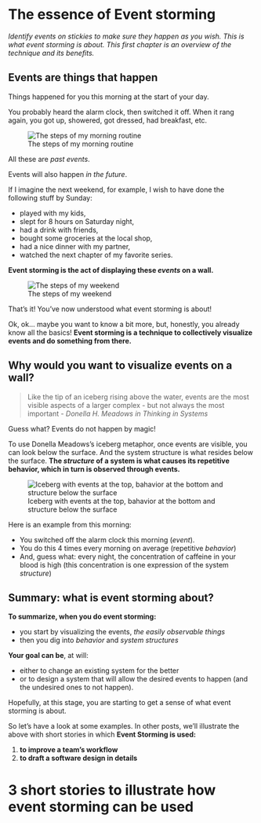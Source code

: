 # The essence of Event storming

_Identify events on stickies to make sure they happen as you wish. This is what event storming is about. This first chapter is an overview of the technique and its benefits._


## Events are things that happen

Things happened for you this morning at the start of your day.

You probably heard the alarm clock, then switched it off. When it rang again, you got up, showered, got dressed, had breakfast, etc.

![The steps of my morning routine](./imgs/2021-06-18-essence-of-event-storming/MyMorningRoutine.jpg)

All these are _past events_.

Events will also happen _in the future_.

If I imagine the next weekend, for example, I wish to have done the following stuff by Sunday:

- played with my kids,
- slept for 8 hours on Saturday night,
- had a drink with friends,
- bought some groceries at the local shop,
- had a nice dinner with my partner,
- watched the next chapter of my favorite series.

**Event storming is the act of displaying these _events_ on a wall.**

![The steps of my weekend](./imgs/2021-06-18-essence-of-event-storming/NextWeekEndWish.jpg)

That's it! You've now understood what event storming is about!

Ok, ok... maybe you want to know a bit more, but, honestly, you already know all the basics! **Event storming is a technique to collectively visualize events and do something from there.**

## Why would you want to visualize events on a wall?

> Like the tip of an iceberg rising above the water, events are the most visible aspects of a larger complex - but not always the most important - _Donella H. Meadows in Thinking in Systems_

Guess what? Events do not happen by magic!

To use Donella Meadows's iceberg metaphor, once events are visible, you can look below the surface. And the system structure is what resides below the surface. **The _structure_ of a system is what causes its repetitive behavior, which in turn is observed through events.**

![Iceberg with events at the top, bahavior at the bottom and structure below the surface](./imgs/2021-06-18-essence-of-event-storming/iceberg-3273216_640.jpg)

Here is an example from this morning:

- You switched off the alarm clock this morning (_event_).
- You do this 4 times every morning on average (repetitive _behavior_)
- And, guess what: every night, the concentration of caffeine in your blood is high (this concentration is one expression of the system _structure_)

## Summary: what is event storming about?

**To summarize, when you do event storming:**

- you start by visualizing the events, _the easily observable things_
- then you dig into _behavior_ and _system structures_

**Your goal can be**, at will:

- either to change an existing system for the better
- or to design a system that will allow the desired events to happen (and the undesired ones to not happen).

Hopefully, at this stage, you are starting to get a sense of what event storming is about.

So let's have a look at some examples. In other posts, we'll illustrate the above with short stories in which **Event Storming is used:**

1. **to improve a team's workflow**
2. **to draft a software design in details**

# 3 short stories to illustrate how event storming can be used
